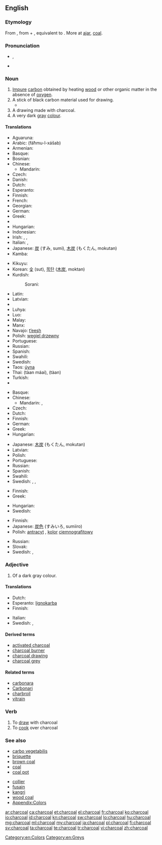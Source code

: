 ==English==
{{wikipedia}}

===Etymology===
From {{etyl|enm|en}} {{term|charcole|lang=enm}}, from {{term|charren||lang=enm|to change, turn", from {{etyl|ang|en}} {{term|cierran|lang=ang}} "to change, turn"}} + {{term|cole||lang=enm|coal", from {{ang}} {{term|col|lang=ang}} "coal}}, equivalent to  {{compound|char|coal}}. More at [[ajar]], [[coal]].

===Pronunciation===
* {{a|RP}} {{IPA|/ˈtʃɑː.kəʊl/}}, {{X-SAMPA|/"tSA:k@Ul/}}
* {{audio|en-us-charcoal.ogg|Audio (US)}}

===Noun===
{{en-noun}}

# [[impure|Impure]] [[carbon]] obtained by heating [[wood]] or other organic matter in the absence of [[oxygen]].
# A stick of black carbon material used for drawing.
#* {{quote-book|year=1879|title=The Telephone, the Microphone and the Phonograph|author=Th Du Moncel|page=166|passage=He takes the prepared '''charcoal''' used by artists, brings it to a white heat, and suddenly plunges it in a bath of mercury, of which the globules instantly penetrate the pores of charcoal, and may be said to metallize it.}}
# A drawing made with charcoal.
# A very dark [[gray]] [[colour]].
#: {{color panel|343332}}

====Translations====
{{trans-top|substance}}
* Aguaruna: {{tø|agr|kayušik}}
* Arabic: {{Arab|[[فحم الخشب]]}} (fáħmu-l-xášab) {{m}}
* Armenian: {{t-|hy|փայտածուխ|tr=p'aytaçux}}
* Basque: {{t|eu|ikatz}}
* Bosnian: {{t|bs|drveni ugalj|m}}
* Chinese:
** Mandarin: {{t|cmn|木炭|tr=mùtàn|sc=Hani}}
* Czech: {{t-|cs|dřevěné uhlí|n}}
* Danish: {{t|da|trækul}}
* Dutch: {{t+|nl|houtskool|m}}
* Esperanto: {{t-|eo|lignokarbo|xs=Esperanto}}
* Finnish: {{t-|fi|puuhiili}}
* French: {{t+|fr|charbon de bois|m}}
* Georgian: {{t|ka|ხის ნახშირი|tr=xis naxširi|sc=Geor|xs=Georgian}}
* German: {{t+|de|Holzkohle|f}}
* Greek: {{t+|el|κάρβουνο|n|tr=kárvouno}}
* {{trreq|he}}
* Hungarian: {{t+|hu|faszén}}
* Indonesian: {{t+|id|arang|xs=Indonesian}}
* Irish: {{t|ga|fioghual|m}}, {{t|ga|gualach|m}}, {{qualifier|for drawing}} {{t|ga|gualach líníochta|m}}
* Italian: {{t-|it|carbone|m}}, {{t-|it|carbonella|f}}
* Japanese: [[炭]] (すみ, sumi), [[木炭]] (もくたん, mokutan)
* Kamba: {{tø|kam|makaa}}
{{trans-mid}}
* Kikuyu: {{tø|ki|makara}}
* Korean: [[숯]] (sut), [[목탄]] ([[木炭]], moktan)
* Kurdish:
*: Sorani: {{t|ku|خه‌ڵوز|tr=xelluz|sc=ku-Arab}}
* Latin: {{t-|la|carbo|m}}
* Latvian: {{t|lv|ogles|p}}
* {{trreq|lt}}
* Luhya: {{tø|luy|likaa}}
* Luo: {{tø|luo|makaa}}
* Malay: {{t|ms|arang}}
* Manx: {{t|gv|geayl foiee|m}}
* Navajo: [[tʼeesh]]
* Polish: [[węgiel drzewny]] {{m}}
* Portuguese: {{t+|pt|carvão|m}}
* Russian: {{t|ru|древесный уголь|m|tr=drevésnyj úgol’}}
* Spanish: {{t+|es|carbón|m}}
* Swahili: {{t+|sw|kaa|xs=Swahili}}
* Swedish: {{t|sv|träkol|n}}
* Taos: [[úyna]]
* Thai: {{Thai|[[ถ่านไม้]]}} (tàan máai), {{Thai|[[ถ่าน]]}} (tàan)
* Turkish: {{t|tr|odun kömürü}}
* {{trreq|vi}}
{{trans-bottom}}

{{trans-top|stick used for drawing}}
* Basque: {{t|eu|ekurrikatz}}
* Chinese:
** Mandarin: {{t|cmn|炭筆|sc=Hani}}, {{t|cmn|炭笔|tr=tànbǐ|sc=Hani}}
* Czech: {{t-|cs|uhel|m}}
* Dutch: {{t+|nl|houtskool|m}}
* Finnish: {{t+|fi|hiili}}
* German: {{t+|de|Kohle|f}}
* Greek: {{t+|el|κάρβουνο|n|tr=kárvouno}}
* Hungarian: {{t-|hu|rajzszén}}
{{trans-mid}}
* Japanese: [[木炭]] (もくたん, mokutan)
* Latvian: {{t|lv|ogle|f}}
* Polish: {{t+|pl|węgiel|m}}
* Portuguese: {{t+|pt|carvão|m}}
* Russian: {{t+|ru|уголь|m|tr=úgol’}}
* Spanish: {{t+|es|carboncillo|m}}
* Swahili: {{t+|sw|makaa|xs=Swahili}}
* Swedish: {{t|sv|kolkrita|c}}, {{t|sv|teckningskol|n}}, {{t|sv|ritkol|n}}
{{trans-bottom}}

{{trans-top|drawing}}
* Finnish: {{t|fi|hiilipiirros}}
* Greek: {{t+|el|κάρβουνο|n|tr=kárvouno}}
{{trans-mid}}
* Hungarian: {{t|hu|szénrajz}}
* Swedish: {{t|sv|kolteckning|c}}
{{trans-bottom}}

{{trans-top|colour}}
* Finnish: {{t+|fi|antrasiitti}}
* Japanese: [[炭]][[色]] (すみいろ, sumiiro)
* Polish: [[antracyt]] {{m}}, [[kolor]] [[ciemnografitowy]] {{m}}
{{trans-mid}}
* Russian: {{t+|ru|угольный}}
* Slovak: {{t|sk|antracitová|f}}
* Swedish: {{t|sv|antracitgrå}}, {{t|sv|antracit}}
{{trans-bottom}}

===Adjective===
{{head|en|adjective}}

# Of a dark gray colour.

====Translations====
{{trans-top|colour}}
* Dutch: {{t+|nl|antraciet}}
* Esperanto: [[lignokarba]]
* Finnish: {{t+|fi|antrasiitti}}
{{trans-mid}}
* Italian: {{t+|it|antracite}}
* Swedish: {{t|sv|antracitgrå}}, {{t|sv|antracit}}
{{trans-bottom}}

====Derived terms====
* [[activated charcoal]]
* [[charcoal burner]]
* [[charcoal drawing]]
* [[charcoal grey]]

====Related terms====
* [[carbonara]]
* [[Carbonari]]
* [[charbroil]]
* [[vitrain]]

===Verb===
{{en-verb}}

# To [[draw]] with charcoal
# To [[cook]] over charcoal

===See also===
{{top2}}
* [[carbo vegetabilis]]
* [[briquette]]
* [[brown coal]]
* [[coal]]
* [[coal pot]]
{{mid2}}
* [[collier]]
* [[fusain]]
* [[kangri]]
* [[wood coal]]
* [[Appendix:Colors]]
{{bottom}}

[[Category:en:Colors]]
[[Category:en:Greys]]

[[ar:charcoal]]
[[ca:charcoal]]
[[et:charcoal]]
[[el:charcoal]]
[[fr:charcoal]]
[[ko:charcoal]]
[[io:charcoal]]
[[id:charcoal]]
[[kn:charcoal]]
[[sw:charcoal]]
[[lo:charcoal]]
[[hu:charcoal]]
[[mg:charcoal]]
[[ml:charcoal]]
[[my:charcoal]]
[[ja:charcoal]]
[[pl:charcoal]]
[[fi:charcoal]]
[[sv:charcoal]]
[[ta:charcoal]]
[[te:charcoal]]
[[tr:charcoal]]
[[vi:charcoal]]
[[zh:charcoal]]